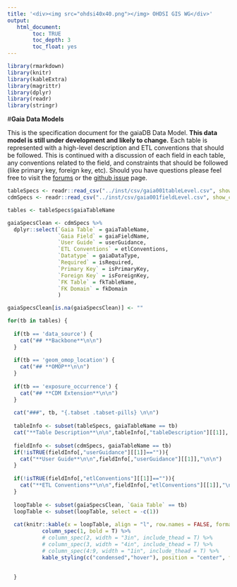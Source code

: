 ```yaml
---
title: '<div><img src="ohdsi40x40.png"></img> OHDSI GIS WG</div>'
output:
   html_document:
        toc: TRUE
        toc_depth: 3
        toc_float: yes
---
```


```r

library(rmarkdown)
library(knitr)
library(kableExtra)
library(magrittr)
library(dplyr)
library(readr)
library(stringr)

```

#**Gaia Data Models**

This is the specification document for the gaiaDB Data Model. **This data model is still under development and likely to change.**  Each table is represented with a high-level description and ETL conventions that should be followed. This is continued with a discussion of each field in each table, any conventions related to the field, and constraints that should be followed (like primary key, foreign key, etc). Should you have questions please feel free to visit the [forums](https://forums.ohdsi.org/) or the [github issue](https://github.com/ohdsi/GIS/issues) page.
<br>

```r

tableSpecs <- readr::read_csv("../inst/csv/gaia001tableLevel.csv", show_col_types = FALSE)
cdmSpecs <- readr::read_csv("../inst/csv/gaia001fieldLevel.csv", show_col_types = FALSE)

tables <- tableSpecs$gaiaTableName

gaiaSpecsClean <- cdmSpecs %>%
  dplyr::select(`Gaia Table` = gaiaTableName,
                `Gaia Field` = gaiaFieldName,
                `User Guide` = userGuidance,
                `ETL Conventions` = etlConventions,
                `Datatype` = gaiaDataType,
                `Required` = isRequired,
                `Primary Key` = isPrimaryKey,
                `Foreign Key` = isForeignKey,
                `FK Table` = fkTableName,
                `FK Domain` = fkDomain
                )

gaiaSpecsClean[is.na(gaiaSpecsClean)] <- ""

for(tb in tables) {
  
  if(tb == 'data_source') {
    cat("## **Backbone**\n\n")
  }
  
  if(tb == 'geom_omop_location') {
    cat("## **OMOP**\n\n")
  }
  
  if(tb == 'exposure_occurrence') {
    cat("## **CDM Extension**\n\n")
  }
  
  cat("###", tb, "{.tabset .tabset-pills} \n\n")
  
  tableInfo <- subset(tableSpecs, gaiaTableName == tb)
  cat("**Table Description**\n\n",tableInfo[,"tableDescription"][[1]], "\n\n")
  
  fieldInfo <- subset(cdmSpecs, gaiaTableName == tb)
  if(!isTRUE(fieldInfo[,"userGuidance"][[1]]=="")){
    cat("**User Guide**\n\n",fieldInfo[,"userGuidance"][[1]],"\n\n")
  }
  
  if(!isTRUE(fieldInfo[,"etlConventions"][[1]]=="")){
    cat("**ETL Conventions**\n\n",fieldInfo[,"etlConventions"][[1]],"\n\n")
  }
  
  loopTable <- subset(gaiaSpecsClean, `Gaia Table` == tb)
  loopTable <- subset(loopTable, select = -c(1))
 
  cat(knitr::kable(x = loopTable, align = "l", row.names = FALSE, format = "html", escape = FALSE) %>%
           column_spec(1, bold = T) %>%
           # column_spec(2, width = "3in", include_thead = T) %>%
           # column_spec(3, width = "4in", include_thead = T) %>%
           # column_spec(4:9, width = "1in", include_thead = T) %>%
           kable_styling(c("condensed","hover"), position = "center", full_width = T, font_size = 13))
         
  
  }



```